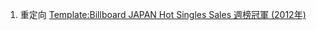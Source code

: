 #重定向 [[Template:Billboard JAPAN Hot Singles Sales 週榜冠軍 (2012年)]]

{{Redirect category shell|
{{移動重定向}}
}}